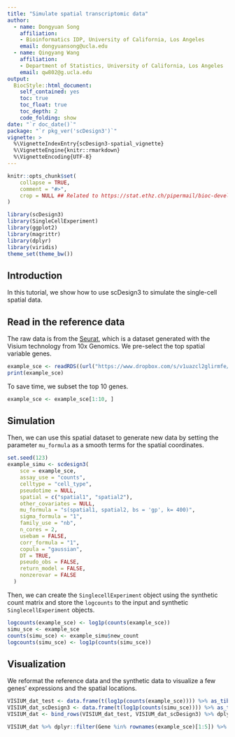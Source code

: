 ```yaml
---
title: "Simulate spatial transcriptomic data"
author: 
  - name: Dongyuan Song
    affiliation:
    - Bioinformatics IDP, University of California, Los Angeles
    email: dongyuansong@ucla.edu
  - name: Qingyang Wang
    affiliation:
    - Department of Statistics, University of California, Los Angeles
    email: qw802@g.ucla.edu
output: 
  BiocStyle::html_document:
    self_contained: yes
    toc: true
    toc_float: true
    toc_depth: 2
    code_folding: show
date: "`r doc_date()`"
package: "`r pkg_ver('scDesign3')`"
vignette: >
  %\VignetteIndexEntry{scDesign3-spatial_vignette}
  %\VignetteEngine{knitr::rmarkdown}
  %\VignetteEncoding{UTF-8}  
---
```


```r
knitr::opts_chunk$set(
    collapse = TRUE,
    comment = "#>",
    crop = NULL ## Related to https://stat.ethz.ch/pipermail/bioc-devel/2020-April/016656.html
)
```


```r
library(scDesign3)
library(SingleCellExperiment)
library(ggplot2)
library(magrittr)
library(dplyr)
library(viridis)
theme_set(theme_bw())
```

## Introduction
In this tutorial, we show how to use scDesign3 to simulate the single-cell spatial data.

## Read in the reference data

The raw data is from the [Seurat](https://satijalab.org/seurat/articles/spatial_vignette.html), which is a dataset generated with the Visium technology from 10x Genomics. We pre-select the top spatial variable genes.

```r
example_sce <- readRDS((url("https://www.dropbox.com/s/v1uazcl2glirmfe/VISIUM_sce.rds?raw=1")))
print(example_sce)
```
To save time, we subset the top 10 genes.
```r
example_sce <- example_sce[1:10, ]
```

## Simulation
Then, we can use this spatial dataset to generate new data by setting the parameter `mu_formula` as a smooth terms for the spatial coordinates.
```r
set.seed(123)
example_simu <- scdesign3(
    sce = example_sce,
    assay_use = "counts",
    celltype = "cell_type",
    pseudotime = NULL,
    spatial = c("spatial1", "spatial2"),
    other_covariates = NULL,
    mu_formula = "s(spatial1, spatial2, bs = 'gp', k= 400)",
    sigma_formula = "1",
    family_use = "nb",
    n_cores = 2,
    usebam = FALSE,
    corr_formula = "1",
    copula = "gaussian",
    DT = TRUE,
    pseudo_obs = FALSE,
    return_model = FALSE,
    nonzerovar = FALSE
  )
```
Then, we can create the `SinglecellExperiment` object using the synthetic count matrix and store the `logcounts` to the input and synthetic `SinglecellExperiment` objects.
```r
logcounts(example_sce) <- log1p(counts(example_sce))
simu_sce <- example_sce
counts(simu_sce) <- example_simu$new_count
logcounts(simu_sce) <- log1p(counts(simu_sce))
```

## Visualization
We reformat the reference data and the synthetic data to visualize a few genes' expressions and the spatial locations.
```r
VISIUM_dat_test <- data.frame(t(log1p(counts(example_sce)))) %>% as_tibble() %>% dplyr::mutate(X = colData(example_sce)$spatial1, Y = colData(example_sce)$spatial2) %>% tidyr::pivot_longer(-c("X", "Y"), names_to = "Gene", values_to = "Expression") %>% dplyr::mutate(Method = "Reference")
VISIUM_dat_scDesign3 <- data.frame(t(log1p(counts(simu_sce)))) %>% as_tibble() %>% dplyr::mutate(X = colData(simu_sce)$spatial1, Y = colData(simu_sce)$spatial2) %>% tidyr::pivot_longer(-c("X", "Y"), names_to = "Gene", values_to = "Expression") %>% dplyr::mutate(Method = "scDesign3")
VISIUM_dat <- bind_rows(VISIUM_dat_test, VISIUM_dat_scDesign3) %>% dplyr::mutate(Method = factor(Method, levels = c("Reference", "scDesign3")))

VISIUM_dat %>% dplyr::filter(Gene %in% rownames(example_sce)[1:5]) %>% ggplot(aes(x = X, y = Y, color = Expression)) + geom_point(size = 0.5) + scale_colour_gradientn(colors = viridis_pal(option = "magma")(10), limits=c(0, 8)) + coord_fixed(ratio = 1) + facet_grid(Method ~ Gene )+ theme_gray()
```
